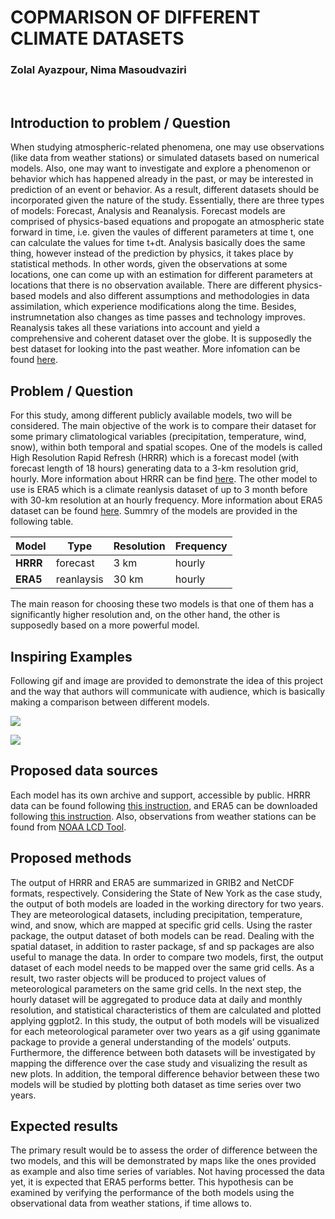 # COPMARISON OF DIFFERENT CLIMATE DATASETS
### Zolal Ayazpour, Nima Masoudvaziri
<br>

## Introduction to problem / Question
When studying atmospheric-related phenomena, one may use observations (like data from weather stations) or simulated datasets based on numerical models. Also, one may want to investigate and explore a phenomenon or behavior which has happened already in the past, or may be interested in prediction of an event or behavior. As a result, different datasets should be incorporated given the nature of the study.
Essentially, there are three types of models: Forecast, Analysis and Reanalysis. Forecast models are comprised of physics-based equations and propogate an atmospheric state forward in time, i.e. given the vaules of different parameters at time t, one can calculate the values for time t+dt. Analysis basically does the same thing, however instead of the prediction by physics, it takes place by statistical methods. In other words, given the observations at some locations, one can come up with an estimation for different parameters at locations that there is no observation available. There are different physics-based models and also different assumptions and methodologies in data assimilation, which experience modifications along the time. Besides, instrumnetation also changes as time passes and technology improves. Reanalysis takes all these variations into account and yield a comprehensive and coherent dataset over the globe. It is supposedly the best dataset for looking into the past weather. More infomation can be found [here](https://rda.ucar.edu/datasets/ds083.2/docs/Analysis.pdf).
  
## Problem / Question
For this study, among different publicly available models, two will be considered. The main objective of the work is to compare their dataset for some primary climatological variables (precipitation, temperature, wind, snow), within both temporal and spatial scopes.
One of the models is called High Resolution Rapid Refresh (HRRR) which is a forecast model (with forecast length of 18 hours) generating data to a 3-km resolution grid, hourly. More information about HRRR can be find [here](http://home.chpc.utah.edu/~u0553130/Brian_Blaylock/hrrr_FAQ.html). The other model to use is ERA5 which is a climate reanlysis dataset of up to 3 month before  with 30-km resolution at an hourly frequency. More information about ERA5 dataset can be found [here](https://confluence.ecmwf.int/display/CKB/ERA5). Summry of the models are provided in the following table.

|Model|Type|Resolution|Frequency|
|-----|----|----------|---------|
|**HRRR**|forecast|3 km|hourly|
|**ERA5**|reanlaysis|30 km|hourly|

The main reason for choosing these two models is that one of them has a significantly higher resolution and, on the other hand, the other is supposedly based on a more powerful model.


## Inspiring Examples

Following gif and image are provided to demonstrate the idea of this project and the way that authors will communicate with audience, which is basically making a comparison between different models.



![](/Users/zolalzzz/Documents/Main/PhD/Fall2019/SpatialDataScience/Git/geo511-tasks-zolal-ayazpour/week_07/class_tasks/HRRR_Prec.gif)
<br>

![](/Users/zolalzzz/Documents/Main/PhD/Fall2019/SpatialDataScience/Git/geo511-tasks-zolal-ayazpour/week_07/class_tasks/acp-18-11205-2018-f01-web.png)


## Proposed data sources

Each model has its own archive and support, accessible by public. HRRR data can be found following [this instruction](http://home.chpc.utah.edu/~u0553130/Brian_Blaylock/cgi-bin/hrrr_download.cgi), and ERA5 can be downloaded following [this instruction](https://confluence.ecmwf.int/display/CKB/How+to+download+ERA5).
Also, observations from weather stations can be found from [NOAA LCD Tool](https://www.ncdc.noaa.gov/cdo-web/datatools/lcd).

## Proposed methods

The output of HRRR and ERA5 are summarized in GRIB2 and NetCDF formats, respectively. Considering the State of New York as the case study, the output of both models are loaded in the working directory for two years. They are meteorological datasets, including precipitation, temperature, wind, and snow, which are mapped at specific grid cells. Using the raster package, the output dataset of both models can be read. Dealing with the spatial dataset, in addition to raster package, sf and sp packages are also useful to manage the data. In order to compare two models, first, the output dataset of each model needs to be mapped over the same grid cells. As a result, two raster objects will be produced to project values of meteorological parameters on the same grid cells. In the next step, the hourly dataset will be aggregated to produce data at daily and monthly resolution, and statistical characteristics of them are calculated and plotted applying ggplot2. In this study, the output of both models will be visualized for each meteorological parameter over two years as a gif using gganimate package to provide a general understanding of the models' outputs. Furthermore, the difference between both datasets will be investigated by mapping the difference over the case study and visualizing the result as new plots. In addition, the temporal difference behavior between these two models will be studied by plotting both dataset as time series over two years.

## Expected results

The primary result would be to assess the order of difference between the two models, and this will be demonstrated by maps like the ones provided as example and also time series of variables.
Not having processed the data yet, it is expected that ERA5 performs better. This hypothesis can be examined by verifying the performance of the both models using the observational data from weather stations, if time allows to.